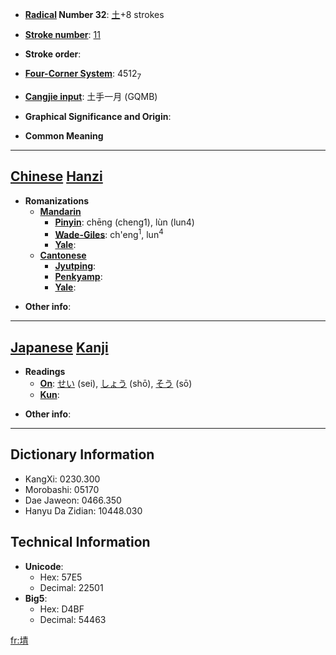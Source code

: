 * '''[[Wiktionary:Chinese radical index| Radical]] Number 32''': [[Wiktionary:Chinese radical index 土|土]]+8 strokes

* '''[[Wiktionary:Chinese total strokes index|Stroke number]]''': [[Wiktionary:Chinese total strokes index 11|11]]

* '''Stroke order''': 

* '''[[Wiktionary:Chinese four corner index|Four-Corner System]]''': 4512<sub>7</sub>

* '''[[Wiktionary:Chinese Cangjie index|Cangjie input]]''': 土手一月 (GQMB)

* '''Graphical Significance and Origin''': 

* '''Common Meaning'''

----

== [[Chinese]] [[Hanzi]] ==

* '''Romanizations'''
** '''[[Mandarin]]'''
*** '''[[Pinyin]]''': chēng (cheng1), lùn (lun4)
*** '''[[Wade-Giles]]''': ch'eng<sup>1</sup>, lun<sup>4</sup>
*** '''[[Yale]]''': 
** '''[[Cantonese]]'''
*** '''[[Jyutping]]''':
*** '''[[Penkyamp]]''': 
*** '''[[Yale]]''': 

* '''Other info''': 

----

== [[Japanese]] [[Kanji]] ==

* '''Readings'''
** '''[[On]]''': [[せい]] (sei), [[しょう]] (shō), [[そう]] (sō)
** '''[[Kun]]''': 

* '''Other info''':  

----

== Dictionary Information ==

* KangXi: 0230.300
* Morobashi: 05170
* Dae Jaweon: 0466.350
* Hanyu Da Zidian: 10448.030

== Technical Information ==

* '''Unicode''':
** Hex: 57E5
** Decimal: 22501
* '''Big5''':
** Hex: D4BF
** Decimal: 54463

[[fr:埥]]